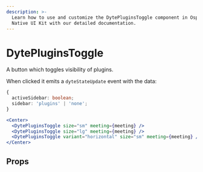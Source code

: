 ```yaml
---
description: >-
  Learn how to use and customize the DytePluginsToggle component in Ospi's React
  Native UI Kit with our detailed documentation.
---
```


# DytePluginsToggle

A button which toggles visibility of plugins.

When clicked it emits a `dyteStateUpdate` event with the data:

```ts
{
  activeSidebar: boolean;
  sidebar: 'plugins' | 'none';
}
```

```jsx
<Center>
  <DytePluginsToggle size="sm" meeting={meeting} />
  <DytePluginsToggle size="lg" meeting={meeting} />
  <DytePluginsToggle variant="horizontal" size="sm" meeting={meeting} />
</Center>
```

## Props

<PropsTable of="dyte-plugins-toggle" />

<head>
  <title>React Native UI Kit DytePluginsToggle</title>
</head>
